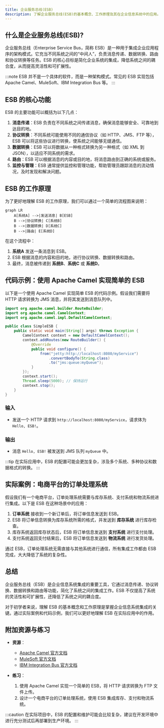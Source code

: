 ```yaml
---
title: 企业服务总线(ESB)
description: 了解企业服务总线(ESB)的基本概念、工作原理及其在企业信息系统中的应用。本文适合初学者，包含代码示例、实际案例和总结。
---
```


## 什么是企业服务总线(ESB)?

企业服务总线（Enterprise Service Bus，简称 ESB）是一种用于集成企业应用程序的架构模式。它充当不同系统之间的“中间人”，负责消息传递、数据转换、路由和协议转换等任务。ESB 的核心目标是简化企业系统的集成，降低系统之间的耦合度，从而提高灵活性和可扩展性。

:::note
ESB 并不是一个具体的软件，而是一种架构模式。常见的 ESB 实现包括 Apache Camel、MuleSoft、IBM Integration Bus 等。
:::

## ESB 的核心功能

ESB 的主要功能可以概括为以下几点：

1. **消息传递**：ESB 负责在不同系统之间传递消息，确保消息能够安全、可靠地到达目的地。
2. **协议转换**：不同系统可能使用不同的通信协议（如 HTTP、JMS、FTP 等），ESB 可以将这些协议进行转换，使系统之间能够无缝通信。
3. **数据转换**：ESB 可以将数据从一种格式转换为另一种格式（如 XML 到 JSON），以适应不同系统的需求。
4. **路由**：ESB 可以根据消息的内容或目的地，将消息路由到正确的系统或服务。
5. **监控与管理**：ESB 通常提供监控和管理功能，帮助管理员跟踪消息的流动情况，及时发现和解决问题。

## ESB 的工作原理

为了更好地理解 ESB 的工作原理，我们可以通过一个简单的流程图来说明：

```mermaid
graph LR
    A[系统A] -->|发送消息| B[ESB]
    B -->|协议转换| C[系统B]
    B -->|数据转换| D[系统C]
    B -->|路由| E[系统D]
```

在这个流程中：

1. **系统A** 发送一条消息到 ESB。
2. ESB 根据消息的内容和目的地，进行协议转换、数据转换和路由。
3. 最终，消息被传递到 **系统B**、**系统C** 或 **系统D**。

## 代码示例：使用 Apache Camel 实现简单的 ESB

以下是一个使用 Apache Camel 实现简单 ESB 的代码示例。假设我们需要将 HTTP 请求转换为 JMS 消息，并将其发送到消息队列中。

```java
import org.apache.camel.builder.RouteBuilder;
import org.apache.camel.CamelContext;
import org.apache.camel.impl.DefaultCamelContext;

public class SimpleESB {
    public static void main(String[] args) throws Exception {
        CamelContext context = new DefaultCamelContext();
        context.addRoutes(new RouteBuilder() {
            @Override
            public void configure() {
                from("jetty:http://localhost:8080/myService")
                    .convertBodyTo(String.class)
                    .to("jms:queue:myQueue");
            }
        });
        context.start();
        Thread.sleep(5000); // 保持运行
        context.stop();
    }
}
```

### 输入
- 发送一个 HTTP 请求到 `http://localhost:8080/myService`，请求体为 `Hello, ESB!`。

### 输出
- 消息 `Hello, ESB!` 被发送到 JMS 队列 `myQueue` 中。

:::tip
在实际应用中，ESB 的配置可能会更加复杂，涉及多个系统、多种协议和数据格式的转换。
:::

## 实际案例：电商平台的订单处理系统

假设我们有一个电商平台，订单处理系统需要与库存系统、支付系统和物流系统进行集成。以下是 ESB 在这种场景中的应用：

1. **订单系统** 接收到一个新订单后，将订单信息发送到 ESB。
2. ESB 将订单信息转换为库存系统所需的格式，并发送到 **库存系统** 进行库存检查。
3. 库存系统返回库存状态后，ESB 将订单信息发送到 **支付系统** 进行支付处理。
4. 支付系统返回支付结果后，ESB 将订单信息发送到 **物流系统** 进行发货处理。

通过 ESB，订单处理系统无需直接与其他系统进行通信，所有集成工作都由 ESB 完成，大大降低了系统的复杂性。

## 总结

企业服务总线（ESB）是企业信息系统集成的重要工具，它通过消息传递、协议转换、数据转换和路由等功能，简化了系统之间的集成工作。ESB 不仅提高了系统的灵活性和可扩展性，还降低了系统之间的耦合度。

对于初学者来说，理解 ESB 的基本概念和工作原理是掌握企业信息系统集成的关键。通过实际案例和代码示例，我们可以更好地理解 ESB 在实际应用中的作用。

## 附加资源与练习

- **资源**：
  - [Apache Camel 官方文档](https://camel.apache.org/manual/latest/index.html)
  - [MuleSoft 官方文档](https://docs.mulesoft.com/)
  - [IBM Integration Bus 官方文档](https://www.ibm.com/docs/en/integration-bus)

- **练习**：
  1. 使用 Apache Camel 实现一个简单的 ESB，将 HTTP 请求转换为 FTP 文件上传。
  2. 设计一个电商平台的订单处理系统，使用 ESB 集成库存、支付和物流系统。

:::caution
在实际项目中，ESB 的配置和维护可能会比较复杂，建议在开发环境中进行充分测试后再部署到生产环境。
:::